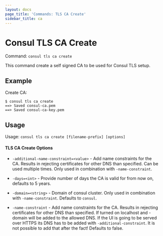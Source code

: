 ```yaml
---
layout: docs
page_title: 'Commands: TLS CA Create'
sidebar_title: ca
---
```


# Consul TLS CA Create

Command: `consul tls ca create`

This command create a self signed CA to be used for Consul TLS setup.

## Example

Create CA:

```shell-session
$ consul tls ca create
==> Saved consul-ca.pem
==> Saved consul-ca-key.pem
```

## Usage

Usage: `consul tls ca create [filename-prefix] [options]`

#### TLS CA Create Options

- `-additional-name-constraint=<value>` - Add name constraints for the CA.
  Results in rejecting certificates for other DNS than specified. Can be used
  multiple times. Only used in combination with `-name-constraint`.

- `-days=<int>` - Provide number of days the CA is valid for from now on, defaults to 5 years.

- `-domain=<string>` - Domain of consul cluster. Only used in combination with
  `-name-constraint`. Defaults to `consul`.

- `-name-constraint` - Add name constraints for the CA. Results in rejecting
  certificates for other DNS than specified. If turned on localhost and -domain
  will be added to the allowed DNS. If the UI is going to be served over HTTPS
  its DNS has to be added with `-additional-constraint`. It is not possible to
  add that after the fact! Defaults to false.

